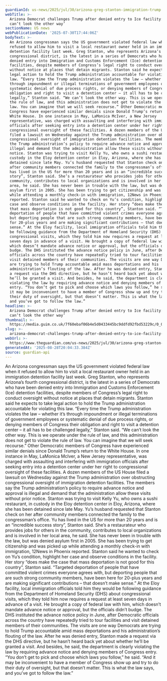 ```yaml
---
guardianId: us-news/2025/jul/30/arizona-greg-stanton-immigration-trump
webTitle: >-
  Arizona Democrat challenges Trump after denied entry to Ice facility: ‘We
  can’t look the other way’
sectionName: US news
webPublicationDate: '2025-07-30T17:44:06Z'
bodyText: >-
  An Arizona congressman says the US government violated federal law when it
  refused to allow him to visit a local restaurant owner held in an immigration
  detention facility last week. Greg Stanton, who represents Arizona’s fourth
  congressional district, is the latest in a series of Democrats who have been
  denied entry into Immigration and Customs Enforcement (Ice) detention
  facilities, despite members of Congress’s legal right to conduct oversight
  without notice at places that detain migrants. Stanton said he expects to take
  legal action to hold the Trump administration accountable for violating this
  law. “Every time the Trump administration violates the law – whether it’s
  through impoundment or illegal terminations of government employees or
  systematic denial of due process rights, or denying members of Congress their
  obligation and right to visit a detention center – it all has to be challenged
  legally,” Stanton said. “We can’t look the other way. This is we operate under
  the rule of law, and this administration does not get to violate the rule of
  law. You can imagine that we will seek recourse.” Other Democratic members of
  Congress have experienced similar denials since Donald Trump’s return to the
  White House. In one instance in May, LaMonica McIver, a New Jersey
  representative, was charged with assaulting and interfering with immigration
  officials after seeking entry into a detention center under her right to
  congressional oversight of these facilities. A dozen members of the US House
  filed a lawsuit on Wednesday against the Trump administration over obstructing
  congressional oversight of immigration detention facilities. The members say
  the Trump administration’s policy to require advance notice and approval is
  illegal and demand that the administration allow these visits without prior
  notice. Stanton was trying to visit Kelly Yu, who owns a sushi restaurant, in
  custody in the Eloy detention center in Eloy, Arizona, where she has been
  detained since late May. Yu’s husband requested that Stanton check on her
  after community members connected the family to the congressman’s office. Yu
  has lived in the US for more than 20 years and is an “incredible success
  story”, Stanton said. She’s a restaurateur who provides jobs for others in the
  community, contributes to local organizations and is involved in her local
  area, he said. She has never been in trouble with the law, but was denied
  asylum first in 2005. She has been trying to get citizenship and was picked up
  while attending a monthly check-in with immigration, 12News in Phoenix
  reported. Stanton said he wanted to check on Yu’s condition, highlight her
  case and observe conditions in the facility. Her story “does make the case
  that mass deportation is not good for this country”, Stanton said. “Targeted
  deportation of people that have committed violent crimes everyone agrees with,
  but deporting people that are such strong community members, have been here
  for 20-plus years and are making significant contributions – that doesn’t make
  sense.” At the Eloy facility, local immigration officials told him they would
  be following guidance from the Department of Homeland Security (DHS) about
  congressional visits, which they told him now requires a request at least
  seven days in advance of a visit. He brought a copy of federal law with him,
  which doesn’t mandate advance notice or approval, but the officials didn’t
  budge. The DHS instituted the advance notice policy in June, after Democratic
  officials across the country have repeatedly tried to tour facilities and
  visit detained members of their communities. The visits are one way Democrats
  are trying to hold Trump accountable amid mass deportations and his
  administration’s flouting of the law. After he was denied entry, Stanton made
  a request via the DHS directive, but he hasn’t heard back yet about whether
  he’ll be granted a visit. And besides, he said, the department is clearly
  violating the law by requiring advance notice and denying members of Congress
  entry. “You don’t get to pick and choose which laws you follow,” he said. “And
  it may be inconvenient to have a member of Congress show up and try to do
  their duty of oversight, but that doesn’t matter. This is what the law says,
  and you’ve got to follow the law.”
headline: >-
  Arizona Democrat challenges Trump after denied entry to Ice facility: ‘We
  can’t look the other way’
thumbnail: >-
  https://media.guim.co.uk/7f60ebaf06b4e5d0433445bc9ddfd92fbd53229c/0_0_3000_2400/500.jpg
slug: >-
  arizona-democrat-challenges-trump-after-denied-entry-to-ice-facility-we-cant-look-the-other-way
webUrl: >-
  https://www.theguardian.com/us-news/2025/jul/30/arizona-greg-stanton-immigration-trump
generatedAt: '2025-08-28T20:04:33.384Z'
source: guardian-api
---
```

An Arizona congressman says the US government violated federal law when it refused to allow him to visit a local restaurant owner held in an immigration detention facility last week. Greg Stanton, who represents Arizona’s fourth congressional district, is the latest in a series of Democrats who have been denied entry into Immigration and Customs Enforcement (Ice) detention facilities, despite members of Congress’s legal right to conduct oversight without notice at places that detain migrants. Stanton said he expects to take legal action to hold the Trump administration accountable for violating this law. “Every time the Trump administration violates the law – whether it’s through impoundment or illegal terminations of government employees or systematic denial of due process rights, or denying members of Congress their obligation and right to visit a detention center – it all has to be challenged legally,” Stanton said. “We can’t look the other way. This is we operate under the rule of law, and this administration does not get to violate the rule of law. You can imagine that we will seek recourse.” Other Democratic members of Congress have experienced similar denials since Donald Trump’s return to the White House. In one instance in May, LaMonica McIver, a New Jersey representative, was charged with assaulting and interfering with immigration officials after seeking entry into a detention center under her right to congressional oversight of these facilities. A dozen members of the US House filed a lawsuit on Wednesday against the Trump administration over obstructing congressional oversight of immigration detention facilities. The members say the Trump administration’s policy to require advance notice and approval is illegal and demand that the administration allow these visits without prior notice. Stanton was trying to visit Kelly Yu, who owns a sushi restaurant, in custody in the Eloy detention center in Eloy, Arizona, where she has been detained since late May. Yu’s husband requested that Stanton check on her after community members connected the family to the congressman’s office. Yu has lived in the US for more than 20 years and is an “incredible success story”, Stanton said. She’s a restaurateur who provides jobs for others in the community, contributes to local organizations and is involved in her local area, he said. She has never been in trouble with the law, but was denied asylum first in 2005. She has been trying to get citizenship and was picked up while attending a monthly check-in with immigration, 12News in Phoenix reported. Stanton said he wanted to check on Yu’s condition, highlight her case and observe conditions in the facility. Her story “does make the case that mass deportation is not good for this country”, Stanton said. “Targeted deportation of people that have committed violent crimes everyone agrees with, but deporting people that are such strong community members, have been here for 20-plus years and are making significant contributions – that doesn’t make sense.” At the Eloy facility, local immigration officials told him they would be following guidance from the Department of Homeland Security (DHS) about congressional visits, which they told him now requires a request at least seven days in advance of a visit. He brought a copy of federal law with him, which doesn’t mandate advance notice or approval, but the officials didn’t budge. The DHS instituted the advance notice policy in June, after Democratic officials across the country have repeatedly tried to tour facilities and visit detained members of their communities. The visits are one way Democrats are trying to hold Trump accountable amid mass deportations and his administration’s flouting of the law. After he was denied entry, Stanton made a request via the DHS directive, but he hasn’t heard back yet about whether he’ll be granted a visit. And besides, he said, the department is clearly violating the law by requiring advance notice and denying members of Congress entry. “You don’t get to pick and choose which laws you follow,” he said. “And it may be inconvenient to have a member of Congress show up and try to do their duty of oversight, but that doesn’t matter. This is what the law says, and you’ve got to follow the law.”
